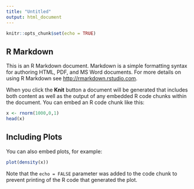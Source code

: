 ```yaml
---
title: "Untitled"
output: html_document
---
```


```r
knitr::opts_chunk$set(echo = TRUE)
```

## R Markdown

This is an R Markdown document. Markdown is a simple formatting syntax for authoring HTML, PDF, and MS Word documents. For more details on using R Markdown see <http://rmarkdown.rstudio.com>.

When you click the **Knit** button a document will be generated that includes both content as well as the output of any embedded R code chunks within the document. You can embed an R code chunk like this:

```r
x <- rnorm(1000,0,1)
head(x)
```

## Including Plots

You can also embed plots, for example:

```r
plot(density(x))
```

Note that the `echo = FALSE` parameter was added to the code chunk to prevent printing of the R code that generated the plot.
